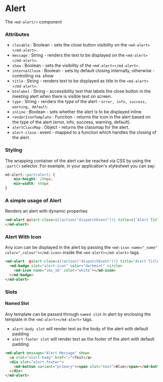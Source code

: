 
# Alert

The `<md-alert/>` component

### Attributes

- `closable` : Boolean - sets the close button visibility on the `<md-alert></md-alert>`.
- `message` : String - renders the text to be displayed on the `<md-alert></md-alert>`.
- `show` : Boolean - sets the visibility of the `<md-alert></md-alert>`.
- `internalClose` : Boolean - sets by default closing internally, otherwise - controlling via .show
- `title` : String - renders text to be displayed as title in the `<md-alert></md-alert>`.
- `btnlabel` : String - accessibility text that labels the close button in the meeting alert when there is visible text on screen.
- `type` : String - renders the type of the alert - `error, info, success, warning, default`.
- `inline` : Boolean - sets whether the alert is to be displayed inline.
- `renderIconTemplate` : Function - returns the icon in the alert based on the type of the alert (error, info, success, warning, default).
- `alertClassMap` : Object - returns the classmap for the alert.
- `alert-close` : event - mapped to a function which handles the closing of the alert.

### Styling

The wrapping container of the alert can be reached via CSS by using the `:part()` selector. For example, in your application's stylesheet you can say:

```CSS
md-alert::part(alert) {
    min-height: 200px;
    min-width: 600px
}
```

### A simple usage of Alert

Renders an alert with dynamic properties

```html
<md-alert @alert-close=${(action('dispatchEvent'))} title=${`Alert Title`} message=${`Alert Message`} type="warning" ?closable=${true} ?show=${true} .inline=${false}>
</md-alert>
```

### Alert With Icon

Any icon can be displayed in the alert by passing the `<md-icon name="_name" color="_colour"></md-icon>` inside the `<md-alert></md-alert>` tags.

```html
<md-alert  @alert-close=${(action('dispatchEvent'))} title="Alert Title" message="Alert Message" ?show=${true} ?closable=${true}>
  <md-badge slot="alert-icon" color="darkmint" circle>
    <md-icon name="sms_16" color="white"></md-icon>
  </md-badge>
</md-alert>
```

### Slots

#### Named Slot

Any template can be passed through `named slot` in alert by enclosing the template in the `<md-alert></md-alert>` tags.

- `alert-body slot` will render text as the body of the alert with default padding
- `alert-footer slot` will render text as the footer of the alert with default padding

```html
<md-alert message="Alert Message" show>
  <a slot="alert-body" href="/">Test</a>
  <div slot="alert-footer">
    <md-button variant="primary"><span slot="text">Blue</span></md-button>
  </div>
</md-alert>
```